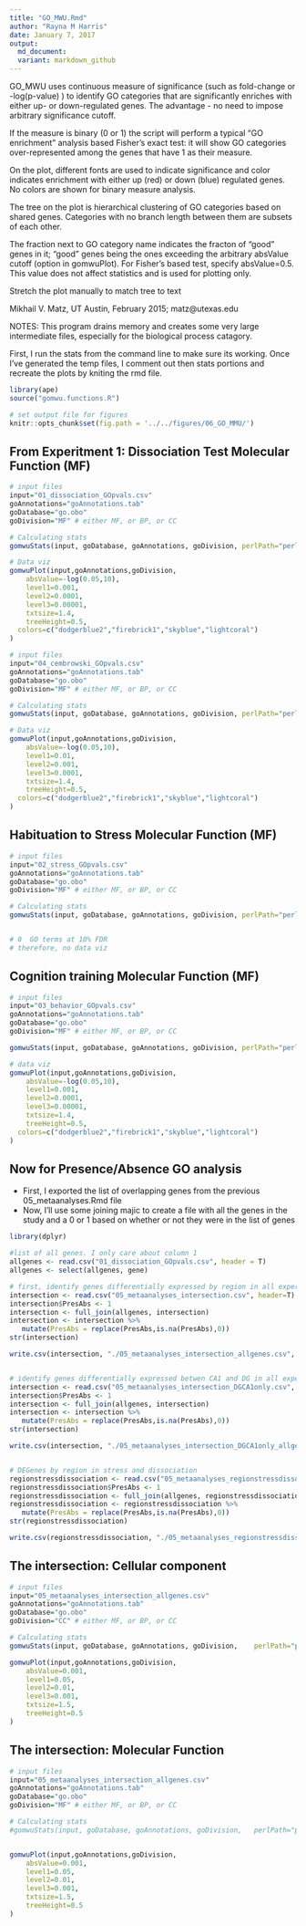 ```yaml
---
title: "GO_MWU.Rmd"
author: "Rayna M Harris"
date: January 7, 2017
output:
  md_document:
  variant: markdown_github
---
```


GO_MWU uses continuous measure of significance (such as fold-change or -log(p-value) ) to identify GO categories that are significantly enriches with either up- or down-regulated genes. The advantage - no need to impose arbitrary significance cutoff.

If the measure is binary (0 or 1) the script will perform a typical "GO enrichment" analysis based Fisher's exact test: it will show GO categories over-represented among the genes that have 1 as their measure. 

On the plot, different fonts are used to indicate significance and color indicates enrichment with either up (red) or down (blue) regulated genes. No colors are shown for binary measure analysis.

The tree on the plot is hierarchical clustering of GO categories based on shared genes. Categories with no branch length between them are subsets of each other.

The fraction next to GO category name indicates the fracton of "good" genes in it; "good" genes being the ones exceeding the arbitrary absValue cutoff (option in gomwuPlot). For Fisher's based test, specify absValue=0.5. This value does not affect statistics and is used for plotting only.

Stretch the plot manually to match tree to text

Mikhail V. Matz, UT Austin, February 2015; matz@utexas.edu

################################################################


NOTES: This program drains memory and creates some very large intermediate files, especially for the biological process catagory. 

First, I run the stats from the command line to make sure its working. Once I've generated the temp files, I comment out then stats portions and recreate the plots by kniting the rmd file. 

```r
library(ape)
source("gomwu.functions.R")

# set output file for figures 
knitr::opts_chunk$set(fig.path = '../../figures/06_GO_MMU/')
```

## From Experitment 1: Dissociation Test Molecular Function (MF)

```r
# input files
input="01_dissociation_GOpvals.csv" 
goAnnotations="goAnnotations.tab" 
goDatabase="go.obo" 
goDivision="MF" # either MF, or BP, or CC

# Calculating stats
gomwuStats(input, goDatabase, goAnnotations, goDivision, perlPath="perl", largest=0.1, smallest=5,clusterCutHeight=0.25)  

# Data viz
gomwuPlot(input,goAnnotations,goDivision,
	absValue=-log(0.05,10),  
	level1=0.001, 
	level2=0.0001, 
	level3=0.00001, 
	txtsize=1.4,    
	treeHeight=0.5, 
  colors=c("dodgerblue2","firebrick1","skyblue","lightcoral") 
)
```

```r
# input files
input="04_cembrowski_GOpvals.csv" 
goAnnotations="goAnnotations.tab" 
goDatabase="go.obo" 
goDivision="MF" # either MF, or BP, or CC

# Calculating stats
gomwuStats(input, goDatabase, goAnnotations, goDivision, perlPath="perl", largest=0.1, smallest=5,clusterCutHeight=0.25)  

# Data viz
gomwuPlot(input,goAnnotations,goDivision,
	absValue=-log(0.05,10),  
	level1=0.01, 
	level2=0.001, 
	level3=0.0001, 
	txtsize=1.4,    
	treeHeight=0.5, 
  colors=c("dodgerblue2","firebrick1","skyblue","lightcoral") 
)
```


## Habituation to Stress Molecular Function (MF)

```r
# input files
input="02_stress_GOpvals.csv" 
goAnnotations="goAnnotations.tab" 
goDatabase="go.obo" 
goDivision="MF" # either MF, or BP, or CC

# Calculating stats
gomwuStats(input, goDatabase, goAnnotations, goDivision, perlPath="perl", largest=0.1, smallest=5,clusterCutHeight=0.25) 


# 0  GO terms at 10% FDR 
# therefore, no data viz
```


## Cognition training Molecular Function (MF)

```r
# input files
input="03_behavior_GOpvals.csv" 
goAnnotations="goAnnotations.tab" 
goDatabase="go.obo" 
goDivision="MF" # either MF, or BP, or CC

gomwuStats(input, goDatabase, goAnnotations, goDivision, perlPath="perl", largest=0.1, smallest=5,clusterCutHeight=0.25) 

# data viz
gomwuPlot(input,goAnnotations,goDivision,
	absValue=-log(0.05,10),  
	level1=0.001, 
	level2=0.0001, 
	level3=0.00001, 
	txtsize=1.4,    
	treeHeight=0.5, 
  colors=c("dodgerblue2","firebrick1","skyblue","lightcoral") 
)
```


## Now for Presence/Absence GO analysis
- First, I exported the list of overlapping genes from the previous 05_metaanalyses.Rmd file
- Now, I'll use some joining majic to create a file with all the genes in the study and a 0 or 1 based on whether or not they were in the list of genes

```r
library(dplyr)

#list of all genes. I only care about column 1
allgenes <- read.csv("01_dissociation_GOpvals.csv", header = T)
allgenes <- select(allgenes, gene)

# first, identify genes differentially expressed by region in all experiments
intersection <- read.csv("05_metaanalyses_intersection.csv", header=T)
intersection$PresAbs <- 1
intersection <- full_join(allgenes, intersection)
intersection <- intersection %>%
   mutate(PresAbs = replace(PresAbs,is.na(PresAbs),0))
str(intersection)

write.csv(intersection, "./05_metaanalyses_intersection_allgenes.csv", row.names = F)


# identify genes differentially expressed betwen CA1 and DG in all experiments
intersection <- read.csv("05_metaanalyses_intersection_DGCA1only.csv", header=T)
intersection$PresAbs <- 1
intersection <- full_join(allgenes, intersection)
intersection <- intersection %>%
   mutate(PresAbs = replace(PresAbs,is.na(PresAbs),0))
str(intersection)

write.csv(intersection, "./05_metaanalyses_intersection_DGCA1only_allgenes.csv", row.names = F)


# DEGenes by region in stress and dissociation
regionstressdissociation <- read.csv("05_metaanalyses_regionstressdissociation.csv", header=T)
regionstressdissociation$PresAbs <- 1
regionstressdissociation <- full_join(allgenes, regionstressdissociation)
regionstressdissociation <- regionstressdissociation %>%
   mutate(PresAbs = replace(PresAbs,is.na(PresAbs),0))
str(regionstressdissociation)

write.csv(regionstressdissociation, "./05_metaanalyses_regionstressdissociation_allgenes.csv", row.names = F)

```

## The intersection: Cellular component

```r
# input files
input="05_metaanalyses_intersection_allgenes.csv" 
goAnnotations="goAnnotations.tab" 
goDatabase="go.obo" 
goDivision="CC" # either MF, or BP, or CC

# Calculating stats
gomwuStats(input, goDatabase, goAnnotations, goDivision,	perlPath="perl",  largest=0.1, smallest=5, clusterCutHeight=0.25, Alternative="g")

gomwuPlot(input,goAnnotations,goDivision,
	absValue=0.001,   
	level1=0.05, 
	level2=0.01, 
	level3=0.001, 
	txtsize=1.5,    
	treeHeight=0.5 
)
```

## The intersection: Molecular Function

```r
# input files
input="05_metaanalyses_intersection_allgenes.csv" 
goAnnotations="goAnnotations.tab" 
goDatabase="go.obo" 
goDivision="MF" # either MF, or BP, or CC

# Calculating stats
#gomwuStats(input, goDatabase, goAnnotations, goDivision,	perlPath="perl",  largest=0.1, smallest=5, clusterCutHeight=0.25, Alternative="g")


gomwuPlot(input,goAnnotations,goDivision,
	absValue=0.001,   
	level1=0.05, 
	level2=0.01, 
	level3=0.001, 
	txtsize=1.5,    
	treeHeight=0.5
)
```
